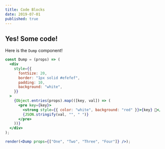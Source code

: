 ```yaml
---
title: Code Blocks
date: 2019-07-01
published: true
---
```


## Yes! Some code!

Here is the `Dump` component!

```jsx react-live
const Dump = (props) => (
  <div
    style={{
      fontSize: 20,
      border: "1px solid #efefef",
      padding: 10,
      background: "white",
    }}
  >
    {Object.entries(props).map(([key, val]) => (
      <pre key={key}>
        <strong style={{ color: "white", background: "red" }}>{key} 💩</strong>
        {JSON.stringify(val, "", " ")}
      </pre>
    ))}
  </div>
);

render(<Dump props={["One", "Two", "Three", "Four"]} />);
```
